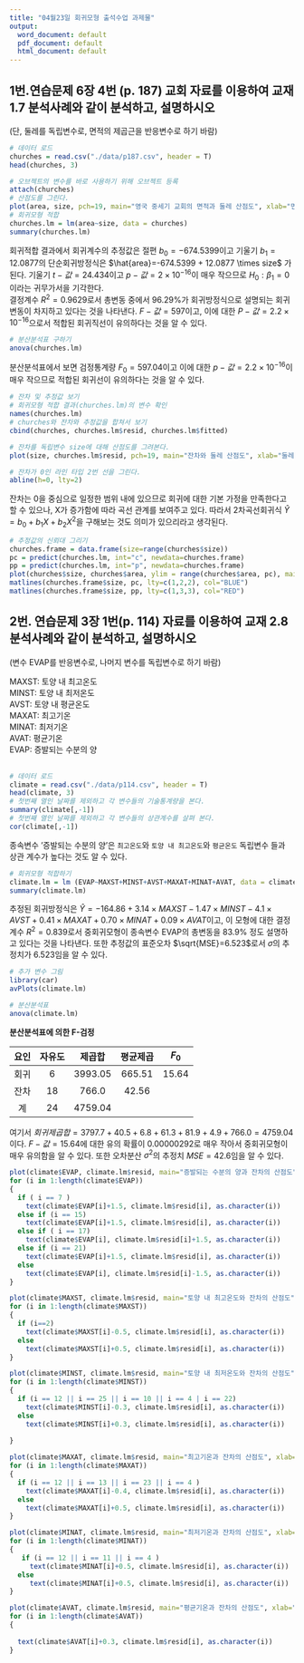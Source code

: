```yaml
---
title: "04월23일 회귀모형 출석수업 과제물"
output:
  word_document: default
  pdf_document: default
  html_document: default
---
```


## 1번.연습문제 6장 4번 (p. 187) 교회 자료를 이용하여 교재 1.7 분석사례와 같이 분석하고, 설명하시오
(단, 둘레를 독립변수로, 면적의 제곱근을 반응변수로 하기 바람)

```r
# 데이터 로드
churches = read.csv("./data/p187.csv", header = T)
head(churches, 3)

# 오브젝트의 변수를 바로 사용하기 위해 오브젝트 등록
attach(churches)
# 산점도를 그린다.
plot(area, size, pch=19, main="영국 중세기 교회의 면적과 둘레 산점도", xlab="면적", ylab="둘레")
# 회귀모형 적합
churches.lm = lm(area~size, data = churches)
summary(churches.lm)

```
회귀적합 결과에서 회귀계수의 추정값은 절편 $b_0 = -674.5399$이고 기울기 $b_1=12.0877$의 단순회귀방정식은 $\hat{area}=-674.5399 + 12.0877 \times size$ 가 된다. 기울기 $t-값=24.434$이고 $p-값=2\times10^{-16}$이 매우 작으므로 $H_0:\beta_1=0$이라는 귀무가서을 기각한다.\
결정계수 $R^2=0.9629$로서 총변동 중에서 $96.29$%가 회귀방정식으로 설명되는 회귀변동이 차지하고 있다는 것을 나타낸다. $F-값=597$이고, 이에 대한 $P-값=2.2\times10^{-16}$으로서 적합된 회귀직선이 유의하다는 것을 알 수 있다.\

```r
# 분산분석표 구하기
anova(churches.lm)
```
분산분석표에서 보면 검정통계량 $F_0=597.04$이고 이에 대한 $p-값=2.2\times10^{-16}$이 매우 작으므로 적합된 회귀선이 유의하다는 것을 알 수 있다.
```r
# 잔차 및 추정값 보기
# 회귀모형 적합 결과(churches.lm)의 변수 확인
names(churches.lm)
# churches와 잔차와 추정값을 합쳐서 보기
cbind(churches, churches.lm$resid, churches.lm$fitted)

# 잔차를 독립변수 size에 대해 산점도를 그려본다.
plot(size, churches.lm$resid, pch=19, main="잔차와 둘레 산점도", xlab="둘레", ylab="잔차")

# 잔차가 0인 라인 타입 2번 선을 그린다.
abline(h=0, lty=2)

```
잔차는 0을 중심으로 일정한 범위 내에 있으므로 회귀에 대한 기본 가정을 만족한다고 할 수 있으나, X가 증가함에 따라 곡선 관계를 보여주고 있다. 따라서 2차곡선회귀식 $\hat{Y}=b_0+b_1X+b_2X^2$을 구해보는 것도 의미가 있으리라고 생각된다.
```r
# 추정값의 신뢰대 그리기
churches.frame = data.frame(size=range(churches$size))
pc = predict(churches.lm, int="c", newdata=churches.frame)
pp = predict(churches.lm, int="p", newdata=churches.frame)
plot(churches$size, churches$area, ylim = range(churches$area, pc), main="추정값의 신뢰대", xlab="면적", ylab="둘레")
matlines(churches.frame$size, pc, lty=c(1,2,2), col="BLUE")
matlines(churches.frame$size, pp, lty=c(1,3,3), col="RED")

```

## 2번. 연습문제 3장 1번(p. 114) 자료를 이용하여 교재 2.8 분석사례와 같이 분석하고, 설명하시오
(변수 EVAP를 반응변수로, 나머지 변수를 독립변수로 하기 바람)\

MAXST: 토양 내 최고온도\
MINST: 토양 내 최저온도\
AVST: 토양 내 평균온도\
MAXAT: 최고기온\
MINAT: 최저기온\
AVAT: 평균기온\
EVAP: 증발되는 수분의 양\
\

```r
# 데이터 로드
climate = read.csv("./data/p114.csv", header = T)
head(climate, 3)
# 첫번째 열인 날짜를 제외하고 각 변수들의 기술통계량을 본다.
summary(climate[,-1])
# 첫번째 열인 날짜를 제외하고 각 변수들의 상관계수를 살펴 본다.
cor(climate[,-1])

```
종속변수 '증발되는 수분의 양'은 `최고온도`와 `토양 내 최고온도`와 `평균온도` 독립변수 들과 상관 계수가 높다는 것도 알 수 있다.

```r
# 회귀모형 적합하기
climate.lm = lm (EVAP~MAXST+MINST+AVST+MAXAT+MINAT+AVAT, data = climate)
summary(climate.lm)

```
추정된 회귀방정식은 $\hat{Y}=-164.86+3.14\times MAXST-1.47\times MINST-4.1\times AVST+0.41\times MAXAT+0.70\times MINAT + 0.09\times AVAT$이고, 이 모형에 대한 결정계수 $R^2=0.839$로서 중회귀모형이 종속변수 EVAP의 총변동을 83.9% 정도 설명하고 있다는 것을 나타낸다. 또한 추정값의 표준오차 $\sqrt{MSE}=6.523$로서 $\sigma$의 추정치가 $6.523$임을 알 수 있다.

```r
# 추가 변수 그림
library(car)
avPlots(climate.lm)
```

```r
# 분산분석표
anova(climate.lm)
```

**분산분석표에 의한 F-검정**\

| 요인 | 자유도 | 제곱합 | 평균제곱 | $F_0$ |
| :---: | :---: |  :---: |  :---: | :---: |
| 회귀 | 6 | 3993.05 | 665.51 | 15.64 |
| 잔차 | 18 | 766.0 | 42.56 |   |
| 계 | 24 | 4759.04 |   |   |

여기서 $회귀제곱합=3797.7+40.5+6.8+61.3+81.9+4.9+766.0=4759.04$이다. $F-값=15.64$에 대한 유의 확률이 0.00000292로 매우 작아서 중회귀모형이 매우 유의함을 알 수 있다. 또한 오차분산 $\sigma^2$의 추정치 $MSE=42.6$임을 알 수 있다.
```r
plot(climate$EVAP, climate.lm$resid, main="증발되는 수분의 양과 잔차의 산점도", xlab="증발되는 수분의 양", ylab="잔차")
for (i in 1:length(climate$EVAP))
{
  if ( i == 7 )
    text(climate$EVAP[i]+1.5, climate.lm$resid[i], as.character(i))  
  else if (i == 15)
    text(climate$EVAP[i]+1.5, climate.lm$resid[i], as.character(i))  
  else if ( i == 17)
    text(climate$EVAP[i], climate.lm$resid[i]+1.5, as.character(i))  
  else if (i == 21)
    text(climate$EVAP[i]+1.5, climate.lm$resid[i], as.character(i))  
  else
    text(climate$EVAP[i], climate.lm$resid[i]-1.5, as.character(i))  
}

```
```r
plot(climate$MAXST, climate.lm$resid, main="토양 내 최고온도와 잔차의 산점도", xlab="토양 내 최고온도", ylab="잔차")
for (i in 1:length(climate$MAXST))
{
  if (i==2)
    text(climate$MAXST[i]-0.5, climate.lm$resid[i], as.character(i))  
  else 
    text(climate$MAXST[i]+0.5, climate.lm$resid[i], as.character(i))  
}
```
```r
plot(climate$MINST, climate.lm$resid, main="토양 내 최저온도와 잔차의 산점도", xlab="토양 내 최저온도", ylab="잔차")
for (i in 1:length(climate$MINST))
{
  if (i == 12 || i == 25 || i == 10 || i == 4 | i == 22) 
    text(climate$MINST[i]-0.3, climate.lm$resid[i], as.character(i))    
  else
    text(climate$MINST[i]+0.3, climate.lm$resid[i], as.character(i))  
  
}
```
```r
plot(climate$MAXAT, climate.lm$resid, main="최고기온과 잔차의 산점도", xlab="최고기온", ylab="잔차")
for (i in 1:length(climate$MAXAT))
{
  if (i == 12 || i == 13 || i == 23 || i == 4 ) 
    text(climate$MAXAT[i]-0.4, climate.lm$resid[i], as.character(i))  
  else
    text(climate$MAXAT[i]+0.5, climate.lm$resid[i], as.character(i))  
}
```

```r
plot(climate$MINAT, climate.lm$resid, main="최저기온과 잔차의 산점도", xlab="최저기온", ylab="잔차")
for (i in 1:length(climate$MINAT))
{
   if (i == 12 || i == 11 || i == 4 ) 
     text(climate$MINAT[i]+0.5, climate.lm$resid[i], as.character(i))  
  else
     text(climate$MINAT[i]+0.5, climate.lm$resid[i], as.character(i))  
}
```


```r
plot(climate$AVAT, climate.lm$resid, main="평균기온과 잔차의 산점도", xlab="평균기온", ylab="잔차")
for (i in 1:length(climate$AVAT))
{
  
  text(climate$AVAT[i]+0.3, climate.lm$resid[i], as.character(i))  
}
```

